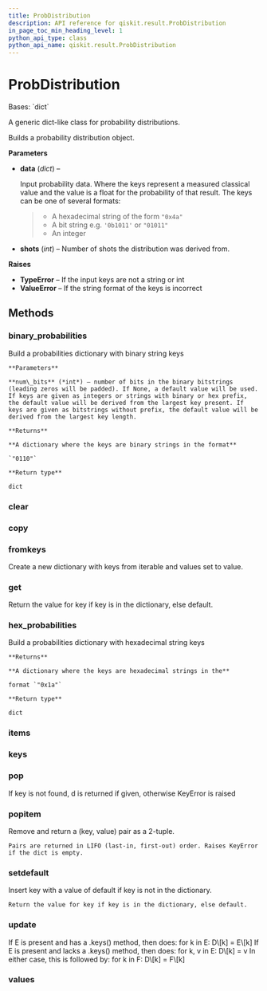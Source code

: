```yaml
---
title: ProbDistribution
description: API reference for qiskit.result.ProbDistribution
in_page_toc_min_heading_level: 1
python_api_type: class
python_api_name: qiskit.result.ProbDistribution
---
```


# ProbDistribution

<Class id="qiskit.result.ProbDistribution" isDedicatedPage={true} github="https://github.com/qiskit/qiskit/tree/stable/0.23/qiskit/result/distributions/probability.py" signature="ProbDistribution(data, shots=None)" modifiers="class">
  Bases: `dict`

  A generic dict-like class for probability distributions.

  Builds a probability distribution object.

  **Parameters**

  *   **data** (*dict*) –

      Input probability data. Where the keys represent a measured classical value and the value is a float for the probability of that result. The keys can be one of several formats:

      > *   A hexadecimal string of the form `"0x4a"`
      > *   A bit string e.g. `'0b1011'` or `"01011"`
      > *   An integer

  *   **shots** (*int*) – Number of shots the distribution was derived from.

  **Raises**

  *   **TypeError** – If the input keys are not a string or int
  *   **ValueError** – If the string format of the keys is incorrect

  ## Methods

  ### binary\_probabilities

  <Function id="qiskit.result.ProbDistribution.binary_probabilities" signature="ProbDistribution.binary_probabilities(num_bits=None)">
    Build a probabilities dictionary with binary string keys

    **Parameters**

    **num\_bits** (*int*) – number of bits in the binary bitstrings (leading zeros will be padded). If None, a default value will be used. If keys are given as integers or strings with binary or hex prefix, the default value will be derived from the largest key present. If keys are given as bitstrings without prefix, the default value will be derived from the largest key length.

    **Returns**

    **A dictionary where the keys are binary strings in the format**

    `"0110"`

    **Return type**

    dict
  </Function>

  ### clear

  <Function id="qiskit.result.ProbDistribution.clear" signature="ProbDistribution.clear() → None.  Remove all items from D." />

  ### copy

  <Function id="qiskit.result.ProbDistribution.copy" signature="ProbDistribution.copy() → a shallow copy of D" />

  ### fromkeys

  <Function id="qiskit.result.ProbDistribution.fromkeys" signature="ProbDistribution.fromkeys(value=None, /)">
    Create a new dictionary with keys from iterable and values set to value.
  </Function>

  ### get

  <Function id="qiskit.result.ProbDistribution.get" signature="ProbDistribution.get(key, default=None, /)">
    Return the value for key if key is in the dictionary, else default.
  </Function>

  ### hex\_probabilities

  <Function id="qiskit.result.ProbDistribution.hex_probabilities" signature="ProbDistribution.hex_probabilities()">
    Build a probabilities dictionary with hexadecimal string keys

    **Returns**

    **A dictionary where the keys are hexadecimal strings in the**

    format `"0x1a"`

    **Return type**

    dict
  </Function>

  ### items

  <Function id="qiskit.result.ProbDistribution.items" signature="ProbDistribution.items() → a set-like object providing a view on D's items" />

  ### keys

  <Function id="qiskit.result.ProbDistribution.keys" signature="ProbDistribution.keys() → a set-like object providing a view on D's keys" />

  ### pop

  <Function id="qiskit.result.ProbDistribution.pop" signature="ProbDistribution.pop(k[, d]) → v, remove specified key and return the corresponding value.">
    If key is not found, d is returned if given, otherwise KeyError is raised
  </Function>

  ### popitem

  <Function id="qiskit.result.ProbDistribution.popitem" signature="ProbDistribution.popitem()">
    Remove and return a (key, value) pair as a 2-tuple.

    Pairs are returned in LIFO (last-in, first-out) order. Raises KeyError if the dict is empty.
  </Function>

  ### setdefault

  <Function id="qiskit.result.ProbDistribution.setdefault" signature="ProbDistribution.setdefault(key, default=None, /)">
    Insert key with a value of default if key is not in the dictionary.

    Return the value for key if key is in the dictionary, else default.
  </Function>

  ### update

  <Function id="qiskit.result.ProbDistribution.update" signature="ProbDistribution.update([E, ]**F) → None.  Update D from dict/iterable E and F.">
    If E is present and has a .keys() method, then does: for k in E: D\[k] = E\[k] If E is present and lacks a .keys() method, then does: for k, v in E: D\[k] = v In either case, this is followed by: for k in F: D\[k] = F\[k]
  </Function>

  ### values

  <Function id="qiskit.result.ProbDistribution.values" signature="ProbDistribution.values() → an object providing a view on D's values" />
</Class>

